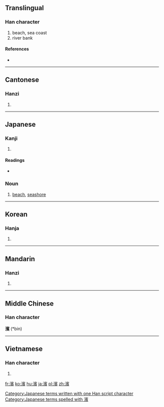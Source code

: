 {{also|浜|滨}}

==Translingual==

===Han character===
{{Han char|rn=85|rad=水|as=14|sn=17|four=33186|canj=EJMC}}

# beach, sea coast
# river bank

====References====
* {{Han ref|kx=0657.200|dkj=18537|dj=1067.190|hdz=31773.070|uh=6FF1|ud=28657|bh=C0D8|bd=49368}}

----

==Cantonese==

===Hanzi===
{{yue-hanzi|jyut=ban1|y=ban1|sim=滨}}

# {{defn|lang=yue|sort=水14}}

----

==Japanese==

===Kanji===
{{ja-kanji|grade=|rs=水14}}

# {{defn|lang=ja|sort=水14}}

====Readings====
* {{ja-readings|on=[[ひん]] (hin), [[ほう]] (hō)|kun=[[はま]] (hama)}}

===Noun===
{{ja-noun|ky|hira=はま|rom=hama|shin=浜}}
# [[beach]], [[seashore]] 

[[Category:Japanese terms written with one Han script character]]
[[Category:Japanese terms spelled with 濱]]

----

==Korean==

===Hanja===
{{ko-hanja|hangeul=빈|eumhun=물가|rv=bin|mr=pin|y=pin}}

# {{defn|lang=ko|sort=水14}}

----

==Mandarin==

===Hanzi===
{{cmn-hanzi|sim=滨|pin=[[bīn]] ([[bin1]])|wg=pin<sup>1</sup>}}

# {{defn|lang=cmn|sort=水14}}

----

==Middle Chinese==

===Han character===
'''濱''' (*bin)<!--note: asterisk indicates that this character appears more than four times in the Tang Dynasty corpus of literature-->

----

==Vietnamese==

===Han character===
{{vi-hantu|[[tân]]|rs=水14}}

# {{defn|lang=vi|sort=水14}}

[[fr:濱]]
[[ko:濱]]
[[hu:濱]]
[[ja:濱]]
[[pl:濱]]
[[zh:濱]]